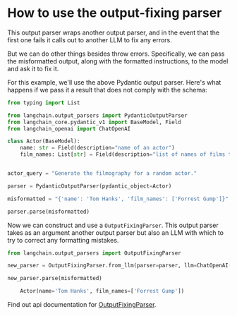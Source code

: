 # How to use the output-fixing parser

This output parser wraps another output parser, and in the event that the first one fails it calls out to another LLM to fix any errors.

But we can do other things besides throw errors. Specifically, we can pass the misformatted output, along with the formatted instructions, to the model and ask it to fix it.

For this example, we'll use the above Pydantic output parser. Here's what happens if we pass it a result that does not comply with the schema:

```python
from typing import List

from langchain.output_parsers import PydanticOutputParser
from langchain_core.pydantic_v1 import BaseModel, Field
from langchain_openai import ChatOpenAI
```


```python
class Actor(BaseModel):
    name: str = Field(description="name of an actor")
    film_names: List[str] = Field(description="list of names of films they starred in")


actor_query = "Generate the filmography for a random actor."

parser = PydanticOutputParser(pydantic_object=Actor)
```


```python
misformatted = "{'name': 'Tom Hanks', 'film_names': ['Forrest Gump']}"
```


```python
parser.parse(misformatted)
```

Now we can construct and use a `OutputFixingParser`. This output parser takes as an argument another output parser but also an LLM with which to try to correct any formatting mistakes.

```python
from langchain.output_parsers import OutputFixingParser

new_parser = OutputFixingParser.from_llm(parser=parser, llm=ChatOpenAI())
```


```python
new_parser.parse(misformatted)
```


<CodeOutputBlock lang="python">

```python
    Actor(name='Tom Hanks', film_names=['Forrest Gump'])
```

</CodeOutputBlock>

Find out api documentation for [OutputFixingParser](https://api.python.langchain.com/en/latest/output_parsers/langchain.output_parsers.fix.OutputFixingParser.html#langchain.output_parsers.fix.OutputFixingParser).